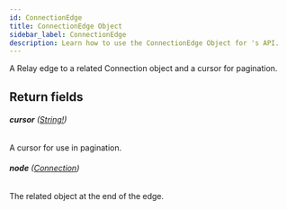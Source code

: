 ```yaml
---
id: ConnectionEdge
title: ConnectionEdge Object
sidebar_label: ConnectionEdge
description: Learn how to use the ConnectionEdge Object for 's API.
---
```


A Relay edge to a related Connection object and a cursor for pagination.

## Return fields

###### <b>cursor</b> ([String!](api/schema/scalar/String.mdx))

A cursor for use in pagination.

###### <b>node</b> ([Connection](api/schema/object/Connection.mdx))

The related object at the end of the edge.
